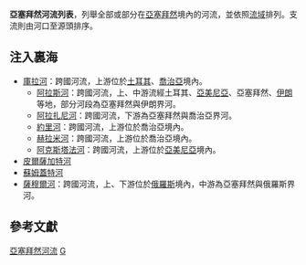 '''亞塞拜然河流列表'''，列舉全部或部分在[[亞塞拜然|亞塞拜然]]境內的河流，並依照[[流域|流域]]排列。支流則由河口至源頭排序。

==注入裏海==
*[[庫拉河|庫拉河]]：跨國河流，上游位於[[土耳其|土耳其]]、[[喬治亞|喬治亞]]境內。
**[[阿拉斯河|阿拉斯河]]：跨國河流，上、中游流經土耳其、[[亞美尼亞|亞美尼亞]]、亞塞拜然、[[伊朗|伊朗]]等地，部分河段為亞塞拜然與伊朗界河。
**[[阿拉扎尼河|阿拉扎尼河]]：跨國河流，下游為亞塞拜然與喬治亞界河。
**[[約里河|約里河]]：跨國河流，上游位於喬治亞境內。
**[[赫拉米河|赫拉米河]]：跨國河流，上游位於喬治亞境內。
**[[阿克斯塔法河|阿克斯塔法河]]：跨國河流，上游位於[[亞美尼亞|亞美尼亞]]境內。
*[[皮爾薩加特河|皮爾薩加特河]]
*[[蘇姆蓋特河|蘇姆蓋特河]]
*[[薩穆爾河|薩穆爾河]]：跨國河流，上、下游位於[[俄羅斯|俄羅斯]]境內，中游為亞塞拜然與俄羅斯界河。

== 參考文獻 ==
{{Reflist}}

{{Asia topic|河流列表}}

[[Category:亞塞拜然河流|]]
[[Category:各國河流列表|G]]